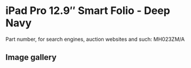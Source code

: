 
# iPad Pro 12.9″ Smart Folio - Deep Navy

Part number, for search engines, auction websites and such: MH023ZM/A

## Image gallery

<div style={{ width: "768px" }}>
  <GalleryComponent
    images={[
      {
        original: "/everysource/MH023.png",
        thumbnail: "/everypreview/MH023.png",
      }
    ]}
  />
</div>